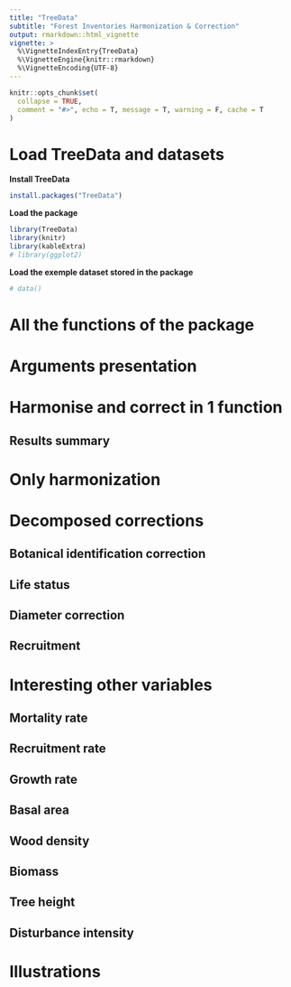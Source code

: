 ```yaml
---
title: "TreeData"
subtitle: "Forest Inventories Harmonization & Correction"
output: rmarkdown::html_vignette
vignette: >
  %\VignetteIndexEntry{TreeData}
  %\VignetteEngine{knitr::rmarkdown}
  %\VignetteEncoding{UTF-8}
---
```


```r
knitr::opts_chunk$set(
  collapse = TRUE,
  comment = "#>", echo = T, message = T, warning = F, cache = T
)
```

# Load TreeData and datasets
**Install TreeData**
```r
install.packages("TreeData")
```
**Load the package**
```r
library(TreeData)
library(knitr)
library(kableExtra)
# library(ggplot2)
```
**Load the exemple dataset stored in the package**
```r
# data()
```

# All the functions of the package
# Arguments presentation
# Harmonise and correct in 1 function
## Results summary
# Only harmonization

# Decomposed corrections
## Botanical identification correction
## Life status
## Diameter correction
## Recruitment

# Interesting other variables
## Mortality rate
## Recruitment rate
## Growth rate
## Basal area
## Wood density
## Biomass
## Tree height
## Disturbance intensity
# Illustrations
